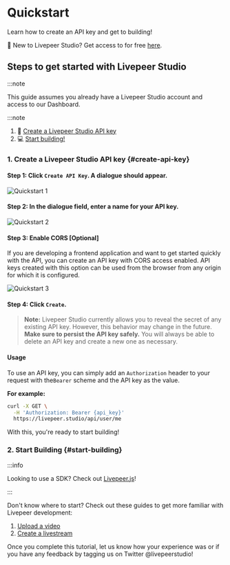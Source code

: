 
# Quickstart

Learn how to create an API key and get to building!

👋 New to Livepeer Studio? Get access to for free
[here](https://livepeer/studio/register).

## Steps to get started with Livepeer Studio

:::note

This guide assumes you already have a Livepeer Studio account and access to
our Dashboard.

:::note

1. 🔑 [Create a Livepeer Studio API key](#create-api-key)
2. 💻 [Start building!](#start-building)

### 1. Create a Livepeer Studio API key {#create-api-key}

#### Step 1: Click `Create API Key`. A dialogue should appear.

![Quickstart 1](/docs-assets/quickstart/create-an-api-key.png)

#### Step 2: In the dialogue field, enter a name for your API key.

![Quickstart 2](/docs-assets/quickstart/create-key.png)

#### Step 3: Enable CORS [Optional]

If you are developing a frontend application and want to get started quickly
with the API, you can create an API key with CORS access enabled. API keys
created with this option can be used from the browser from any origin for which
it is configured.

![Quickstart 3](/docs-assets/quickstart/cors.png)

#### Step 4: Click `Create`.

> **Note:** Livepeer Studio currently allows you to reveal the secret of any
> existing API key. However, this behavior may change in the future. **Make sure
> to persist the API key safely.** You will always be able to delete an API key
> and create a new one as necessary.

#### Usage

To use an API key, you can simply add an `Authorization` header to your request
with the`Bearer` scheme and the API key as the value.

**For example:**

```bash
curl -X GET \
  -H 'Authorization: Bearer {api_key}'
  https://livepeer.studio/api/user/me
```

With this, you're ready to start building!

### 2. Start Building {#start-building}

:::info

Looking to use a SDK? Check out [Livepeer.js](https://livepeerjs.org/)!

:::

Don't know where to start? Check out these guides to get more familiar with
Livepeer development:

1. [Upload a video](/guides/on-demand/upload-video-asset/dashboard)
2. [Create a livestream](/guides/live/create-a-livestream)

Once you complete this tutorial, let us know how your experience was or if you
have any feedback by tagging us on Twitter @livepeerstudio!

